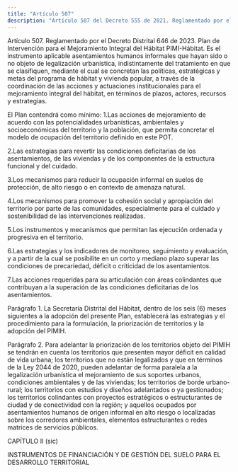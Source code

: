 ```yaml
---
title: "Artículo 507"
description: "Artículo 507 del Decreto 555 de 2021. Reglamentado por el Decreto Distrital 646 de 2023."
---
```


Artículo 507. Reglamentado por el Decreto Distrital 646 de 2023. Plan de Intervención para el Mejoramiento Integral del Hábitat PIMI-Hábitat. Es el instrumento aplicable asentamientos humanos informales que hayan sido o no objeto de legalización urbanística, indistintamente del tratamiento en que se clasifiquen, mediante el cual se concretan las políticas, estratégicas y metas del programa de hábitat y vivienda popular, a través de la coordinación de las acciones y actuaciones institucionales para el mejoramiento integral del hábitat, en términos de plazos, actores, recursos y estrategias.
 
El Plan contendrá como mínimo:
1.Las acciones de mejoramiento de acuerdo con las potencialidades urbanísticas, ambientales y socioeconómicas del territorio y la población, que permita concretar el modelo de ocupación del territorio definido en este POT.
 
2.Las estrategias para revertir las condiciones deficitarias de los asentamientos, de las viviendas y de los componentes de la estructura funcional y del cuidado.
 
3.Los mecanismos para reducir la ocupación informal en suelos de protección, de alto riesgo o en contexto de amenaza natural.
 
4.Los mecanismos para promover la cohesión social y apropiación del territorio por parte de las comunidades, especialmente para el cuidado y sostenibilidad de las intervenciones realizadas.
 
5.Los instrumentos y mecanismos que permitan las ejecución ordenada y progresiva en el territorio.
 
6.Las estrategias y los indicadores de monitoreo, seguimiento y evaluación, y a partir de la cual se posibilite en un corto y mediano plazo superar las condiciones de precariedad, déficit o criticidad de los asentamientos.
 
7.Las acciones requeridas para su articulación con áreas colindantes que contribuyan a la superación de las condiciones deficitarias de los asentamientos.
 
Parágrafo 1. La Secretaría Distrital del Hábitat, dentro de los seis (6) meses siguientes a la adopción del presente Plan, establecerá las estrategias y el procedimiento para la formulación, la priorización de territorios y la adopción del PIMIH.
 
Parágrafo 2. Para adelantar la priorización de los territorios objeto del PIMIH se tendrán en cuenta los territorios que presenten mayor déficit en calidad de vida urbana; los territorios que no están legalizados y que en términos de la Ley 2044 de 2020, pueden adelantar de forma paralela a la legalización urbanística el mejoramiento de sus soportes urbanos, condiciones ambientales y de las viviendas; los territorios de borde urbano-rural; los territorios con estudios y diseños adelantados o ya gestionados; los territorios colindantes con proyectos estratégicos o estructurantes de ciudad y de conectividad con la región; y aquellos ocupados por asentamientos humanos de origen informal en alto riesgo o localizadas sobre los corredores ambientales, elementos estructurantes o redes matrices de servicios públicos.
 
CAPÍTULO II (sic)
 
INSTRUMENTOS DE FINANCIACIÓN Y DE GESTIÓN DEL SUELO PARA EL DESARROLLO TERRITORIAL